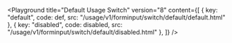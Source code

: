 

<Playground	
	title="Default Usage Switch"
	version="8"
	content={[
		{ key: "default", code: def, src: "/usage/v1/forminput/switch/default/default.html" },
		{ key: "disabled", code: disabled, src: "/usage/v1/forminput/switch/default/disabled.html" },
	]}
/>
